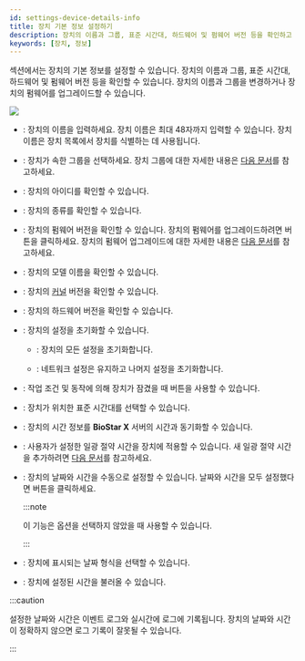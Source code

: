 ```yaml
---
id: settings-device-details-info
title: 장치 기본 정보 설정하기
description: 장치의 이름과 그룹, 표준 시간대, 하드웨어 및 펌웨어 버전 등을 확인하고 설정하는 방법을 안내합니다.
keywords: [장치, 정보]
---
```


<Cmd sid='device.info.information' product='2' /> 섹션에서는 장치의 기본 정보를 설정할 수 있습니다. 장치의 이름과 그룹, 표준 시간대, 하드웨어 및 펌웨어 버전 등을 확인할 수 있습니다. 장치의 이름과 그룹을 변경하거나 장치의 펌웨어를 업그레이드할 수 있습니다.

<Image src='/img/biostarx-setting-device-edit-info.png' />

* <Cmd sid='device.info.name' product='2' />: 장치의 이름을 입력하세요. 장치 이름은 최대 48자까지 입력할 수 있습니다. 장치 이름은 장치 목록에서 장치를 식별하는 데 사용됩니다.

* <Cmd sid='device.info.group' product='2' />: 장치가 속한 그룹을 선택하세요. 장치 그룹에 대한 자세한 내용은 [다음 문서](settings-manage-device-group)를 참고하세요.

* <Cmd sid='device.info.deviceId' product='2' />: 장치의 아이디를 확인할 수 있습니다.

* <Cmd sid='device.info.deviceType' product='2' />: 장치의 종류를 확인할 수 있습니다.

* <Cmd sid='device.info.firmwareVersion' product='2' />: 장치의 펌웨어 버전을 확인할 수 있습니다. 장치의 펌웨어를 업그레이드하려면 <Cmd sid='button.firmwareUpgrade' product='2' /> 버튼을 클릭하세요. 장치의 펌웨어 업그레이드에 대한 자세한 내용은 [다음 문서](settings-device-upgrade-firmware)를 참고하세요.

* <Cmd sid='device.info.productName' product='2' />: 장치의 모델 이름을 확인할 수 있습니다.

* <Cmd sid='device.info.kernelVersion' product='2' />: 장치의 [커널](../../reference/glossary#kernel) 버전을 확인할 수 있습니다.

* <Cmd sid='device.info.hwVersion' product='2' />: 장치의 하드웨어 버전을 확인할 수 있습니다.

* <Cmd sid='device.info.factoryDefault' product='2' />: 장치의 설정을 초기화할 수 있습니다.

    * <Cmd sid='device.info.reset' product='2' />: 장치의 모든 설정을 초기화합니다.

    * <Cmd sid='device.info.reset.withoutNetwork' product='2' />: 네트워크 설정은 유지하고 나머지 설정을 초기화합니다.

* <Cmd sid='device.info.locked' product='2' />: 작업 조건 및 동작에 의해 장치가 잠겼을 때 <Cmd sid='device.info.unlock' product='2' /> 버튼을 사용할 수 있습니다.

* <Cmd sid='device.info.timeZone' product='2' />: 장치가 위치한 표준 시간대를 선택할 수 있습니다.

* <Cmd sid='device.info.timeSync' product='2' />: 장치의 시간 정보를 **BioStar X** 서버의 시간과 동기화할 수 있습니다.

* <Cmd sid='common.dst' product='2' />: 사용자가 설정한 일광 절약 시간을 장치에 적용할 수 있습니다. 새 일광 절약 시간을 추가하려면 [다음 문서](#)를 참고하세요.

* <Cmd sid='device.info.date' product='2' />: 장치의 날짜와 시간을 수동으로 설정할 수 있습니다. 날짜와 시간을 모두 설정했다면 <Cmd sid='device.info.setTime' product='2' /> 버튼을 클릭하세요.

  :::note

  이 기능은 <Cmd sid='device.info.timeSync' product='2' /> 옵션을 선택하지 않았을 때 사용할 수 있습니다.

  :::

* <Cmd sid='common.dateFormat' product='2' />: 장치에 표시되는 날짜 형식을 선택할 수 있습니다.

* <Cmd sid='device.info.getTime' product='2' />: 장치에 설정된 시간을 불러올 수 있습니다.

:::caution

설정한 날짜와 시간은 이벤트 로그와 실시간에 로그에 기록됩니다. 장치의 날짜와 시간이 정확하지 않으면 로그 기록이 잘못될 수 있습니다.

:::